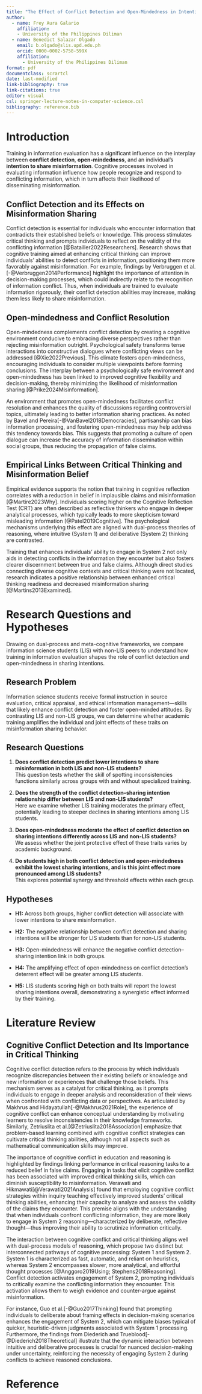 ```yaml
---
title: "The Effect of Conflict Detection and Open-Mindedness in Intention to Share Misinformation"
author: 
  - name: Frey Aura Galario
    affiliation:
    - University of the Philippines Diliman
  - name: Benedict Salazar Olgado
    email: b.olgado@slis.upd.edu.ph
    orcid: 0000-0002-5758-599X
    affiliation:
      - University of the Philippines Diliman
format: pdf
documentclass: scrartcl
date: last-modified
link-bibliography: true
link-citations: true
editor: visual
csl: springer-lecture-notes-in-computer-science.csl
bibliography: reference.bib
---
```


# Introduction

Training in information evaluation has a significant influence on the interplay between **conflict detection**, **open-mindedness**, and an individual's **intention to share misinformation**. Cognitive processes involved in evaluating information influence how people recognize and respond to conflicting information, which in turn affects their likelihood of disseminating misinformation.

## Conflict Detection and its Effects on Misinformation Sharing

Conflict detection is essential for individuals who encounter information that contradicts their established beliefs or knowledge. This process stimulates critical thinking and prompts individuals to reflect on the validity of the conflicting information [@Batailler2022Researchers]. Research shows that cognitive training aimed at enhancing critical thinking can improve individuals' abilities to detect conflicts in information, positioning them more favorably against misinformation. For example, findings by Verbruggen et al.[-@Verbruggen2014Performance] highlight the importance of attention in decision-making processes, which could indirectly relate to the recognition of information conflict. Thus, when individuals are trained to evaluate information rigorously, their conflict detection abilities may increase, making them less likely to share misinformation.

## Open-mindedness and Conflict Resolution 

Open-mindedness complements conflict detection by creating a cognitive environment conducive to embracing diverse perspectives rather than rejecting misinformation outright. Psychological safety transforms tense interactions into constructive dialogues where conflicting views can be addressed [@Xie2022Previous]. This climate fosters open-mindedness, encouraging individuals to consider multiple viewpoints before forming conclusions. The interplay between a psychologically safe environment and open-mindedness has been linked to improved cognitive flexibility and decision-making, thereby minimizing the likelihood of misinformation sharing [@Prike2024Misinformation].

An environment that promotes open-mindedness facilitates conflict resolution and enhances the quality of discussions regarding controversial topics, ultimately leading to better information sharing practices. As noted by Bavel and Pereira[-@VanBavel2018Democracies], partisanship can bias information processing, and fostering open-mindedness may help address this tendency towards bias. This suggests that promoting a culture of open dialogue can increase the accuracy of information dissemination within social groups, thus reducing the propagation of false claims.

## Empirical Links Between Critical Thinking and Misinformation Belief

Empirical evidence supports the notion that training in cognitive reflection correlates with a reduction in belief in implausible claims and misinformation [@Martire2023Why]. Individuals scoring higher on the Cognitive Reflection Test (CRT) are often described as reflective thinkers who engage in deeper analytical processes, which typically leads to more skepticism toward misleading information [@Patel2019Cognitive]. The psychological mechanisms underlying this effect are aligned with dual-process theories of reasoning, where intuitive (System 1) and deliberative (System 2) thinking are contrasted.

Training that enhances individuals' ability to engage in System 2 not only aids in detecting conflicts in the information they encounter but also fosters clearer discernment between true and false claims. Although direct studies connecting diverse cognitive contexts and critical thinking were not located, research indicates a positive relationship between enhanced critical thinking readiness and decreased misinformation sharing [@Martins2013Examined].

# Research Questions and Hypotheses

Drawing on dual-process and meta-cognitive frameworks, we compare information science students (LIS) with non-LIS peers to understand how training in information evaluation shapes the role of conflict detection and open-mindedness in sharing intentions.

## Research Problem

Information science students receive formal instruction in source evaluation, critical appraisal, and ethical information management—skills that likely enhance conflict detection and foster open-minded attitudes. By contrasting LIS and non-LIS groups, we can determine whether academic training amplifies the individual and joint effects of these traits on misinformation sharing behavior.

## Research Questions

1.  **Does conflict detection predict lower intentions to share misinformation in both LIS and non-LIS students?**\
    This question tests whether the skill of spotting inconsistencies functions similarly across groups with and without specialized training.

2.  **Does the strength of the conflict detection–sharing intention relationship differ between LIS and non-LIS students?**\
    Here we examine whether LIS training moderates the primary effect, potentially leading to steeper declines in sharing intentions among LIS students.

3.  **Does open-mindedness moderate the effect of conflict detection on sharing intentions differently across LIS and non-LIS students?**\
    We assess whether the joint protective effect of these traits varies by academic background.

4.  **Do students high in both conflict detection and open-mindedness exhibit the lowest sharing intentions, and is this joint effect more pronounced among LIS students?**\
    This explores potential synergy and threshold effects within each group.

## Hypotheses

-   **H1:** Across both groups, higher conflict detection will associate with lower intentions to share misinformation.

-   **H2:** The negative relationship between conflict detection and sharing intentions will be stronger for LIS students than for non-LIS students.

-   **H3:** Open-mindedness will enhance the negative conflict detection–sharing intention link in both groups.

-   **H4:** The amplifying effect of open-mindedness on conflict detection’s deterrent effect will be greater among LIS students.

-   **H5:** LIS students scoring high on both traits will report the lowest sharing intentions overall, demonstrating a synergistic effect informed by their training.

# Literature Review

## Cognitive Conflict Detection and Its Importance in Critical Thinking

Cognitive conflict detection refers to the process by which individuals recognize discrepancies between their existing beliefs or knowledge and new information or experiences that challenge those beliefs. This mechanism serves as a catalyst for critical thinking, as it prompts individuals to engage in deeper analysis and reconsideration of their views when confronted with conflicting data or perspectives. As articulated by Makhrus and Hidayatullah[-@Makhrus2021Role], the experience of cognitive conflict can enhance conceptual understanding by motivating learners to resolve inconsistencies in their knowledge frameworks. Similarly, Zetriuslita et al.[@Zetriuslita2018Association] emphasize that problem-based learning combined with cognitive conflict strategies can cultivate critical thinking abilities, although not all aspects such as mathematical communication skills may improve.

The importance of cognitive conflict in education and reasoning is highlighted by findings linking performance in critical reasoning tasks to a reduced belief in false claims. Engaging in tasks that elicit cognitive conflict has been associated with improved critical thinking skills, which can diminish susceptibility to misinformation. Verawati and Hikmawati[@Verawati2021Analysis] found that employing cognitive conflict strategies within inquiry teaching effectively improved students’ critical thinking abilities, enhancing their capacity to analyze and assess the validity of the claims they encounter. This premise aligns with the understanding that when individuals confront conflicting information, they are more likely to engage in System 2 reasoning—characterized by deliberate, reflective thought—thus improving their ability to scrutinize information critically.

The interaction between cognitive conflict and critical thinking aligns well with dual-process models of reasoning, which propose two distinct but interconnected pathways of cognitive processing: System 1 and System 2. System 1 is characterized as fast, automatic, and reliant on heuristics, whereas System 2 encompasses slower, more analytical, and effortful thought processes [@Anggoro2019Using; Stephens2018Reasoning]. Conflict detection activates engagement of System 2, prompting individuals to critically examine the conflicting information they encounter. This activation allows them to weigh evidence and counter-argue against misinformation.

For instance, Guo et al.[-@Guo2017Thinking] found that prompting individuals to deliberate about framing effects in decision-making scenarios enhances the engagement of System 2, which can mitigate biases typical of quicker, heuristic-driven judgments associated with System 1 processing. Furthermore, the findings from Diederich and Trueblood[-@Diederich2018Theoretical] illustrate that the dynamic interaction between intuitive and deliberative processes is crucial for nuanced decision-making under uncertainty, reinforcing the necessity of engaging System 2 during conflicts to achieve reasoned conclusions.

# Reference
